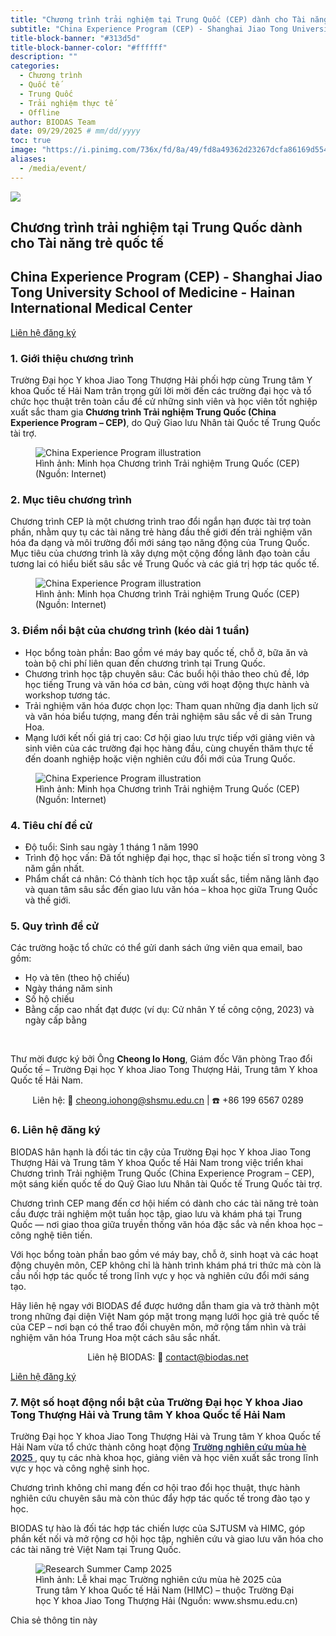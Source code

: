 ```yaml
---
title: "Chương trình trải nghiệm tại Trung Quốc (CEP) dành cho Tài năng trẻ quốc tế"
subtitle: "China Experience Program (CEP) - Shanghai Jiao Tong University School of Medicine - Hainan International Medical Center"
title-block-banner: "#313d5d"
title-block-banner-color: "#ffffff"
description: ""
categories:
  - Chương trình
  - Quốc tế
  - Trung Quốc
  - Trải nghiệm thực tế
  - Offline
author: BIODAS Team
date: 09/29/2025 # mm/dd/yyyy
toc: true
image: "https://i.pinimg.com/736x/fd/8a/49/fd8a49362d23267dcfa86169d5543c96.jpg"
aliases: 
  - /media/event/
---
```


![](https://smapse.com/storage/2022/03/converted/660_464_shanghai-jiao-tong-university-school-of-medicine-smapse-1.webp){fig-align="center" class="img-cover"}



```{=html}
<!-- Gắn file CSS -->
<link rel="stylesheet" href="section-event-template.css">

<!-- Font Awesome CDN (hiển thị icon mạng xã hội) -->
<link rel="stylesheet" href="https://cdnjs.cloudflare.com/ajax/libs/font-awesome/6.5.0/css/all.min.css">

<section class="section-event-template">
  <div class="event-hero">
    <div class="light-beam"></div>

    <!-- PARTICLES -->
    <div class="particle-container">
      <div class="particle"></div><div class="particle"></div><div class="particle"></div>
      <div class="particle"></div><div class="particle"></div><div class="particle"></div>
      <div class="particle"></div><div class="particle"></div>
    </div>

    <div class="overlay"></div>
    <div class="hero-content">
      <h1 class="hero-title shimmer">Chương trình trải nghiệm tại Trung Quốc dành cho Tài năng trẻ quốc tế</h1>
      <h2 class="hero-subtitle">
        China Experience Program (CEP) - Shanghai Jiao Tong University School of Medicine - Hainan International Medical Center
      </h2>
      <a href="mailto:contact@biodas.net" class="btn-register">
        Liên hệ đăng ký
      </a>
    </div>
  </div>

  <div class="event-body">
    <h3>1. Giới thiệu chương trình</h3>
    <p>
      Trường Đại học Y khoa Jiao Tong Thượng Hải phối hợp cùng Trung tâm Y khoa Quốc tế Hải Nam trân trọng gửi lời mời đến các trường đại học và tổ chức học thuật trên toàn cầu đề cử những sinh viên và học viên tốt nghiệp xuất sắc tham gia 
      <strong>Chương trình Trải nghiệm Trung Quốc (China Experience Program – CEP)</strong>, do Quỹ Giao lưu Nhân tài Quốc tế Trung Quốc tài trợ.
    </p>

    <figure>
      <div class="img-wrap">
        <img src="https://i.pinimg.com/1200x/c3/f5/f8/c3f5f8484aa69762bbe7892a454b3d26.jpg" class="img" alt="China Experience Program illustration" />
      </div>
      <figcaption>
        Hình ảnh: Minh họa Chương trình Trải nghiệm Trung Quốc (CEP) (Nguồn: Internet)
      </figcaption>
    </figure>

    <h3>2. Mục tiêu chương trình</h3>
    <p>
      Chương trình CEP là một chương trình trao đổi ngắn hạn được tài trợ toàn phần, nhằm quy tụ các tài năng trẻ hàng đầu thế giới đến trải nghiệm văn hóa đa dạng và môi trường đổi mới sáng tạo năng động của Trung Quốc. 
      Mục tiêu của chương trình là xây dựng một cộng đồng lãnh đạo toàn cầu tương lai có hiểu biết sâu sắc về Trung Quốc và các giá trị hợp tác quốc tế.
    </p>

    <figure>
      <div class="img-wrap">
        <img src="https://i.pinimg.com/736x/d4/06/ec/d406ec2eb04828feac15edb95383ac8b.jpg" class="img" alt="China Experience Program illustration" />
      </div>
      <figcaption>
        Hình ảnh: Minh họa Chương trình Trải nghiệm Trung Quốc (CEP) (Nguồn: Internet)
      </figcaption>
    </figure>

    <h3>3. Điểm nổi bật của chương trình (kéo dài 1 tuần)</h3>
    <!-- CALL OUT: Điểm nổi bật -->
    <div class="event-callout">
      <ul>
        <li>Học bổng toàn phần: Bao gồm vé máy bay quốc tế, chỗ ở, bữa ăn và toàn bộ chi phí liên quan đến chương trình tại Trung Quốc.</li>
        <li>Chương trình học tập chuyên sâu: Các buổi hội thảo theo chủ đề, lớp học tiếng Trung và văn hóa cơ bản, cùng với hoạt động thực hành và workshop tương tác.</li>
        <li>Trải nghiệm văn hóa được chọn lọc: Tham quan những địa danh lịch sử và văn hóa biểu tượng, mang đến trải nghiệm sâu sắc về di sản Trung Hoa.</li>
        <li>Mạng lưới kết nối giá trị cao: Cơ hội giao lưu trực tiếp với giảng viên và sinh viên của các trường đại học hàng đầu, cùng chuyến thăm thực tế đến doanh nghiệp hoặc viện nghiên cứu đổi mới của Trung Quốc.</li>
      </ul>
    </div>

    <figure>
      <div class="img-wrap">
        <img src="https://i.pinimg.com/1200x/f1/99/5c/f1995cadbd70bd80a3d0c3bd35210bbe.jpg" class="img" alt="China Experience Program illustration" />
      </div>
      <figcaption>
        Hình ảnh: Minh họa Chương trình Trải nghiệm Trung Quốc (CEP) (Nguồn: Internet)
      </figcaption>
    </figure>

    <h3>4. Tiêu chí đề cử</h3>
    <!-- CALL OUT: Tiêu chí đề cử -->
    <div class="event-callout">
      <ul>
        <li>Độ tuổi: Sinh sau ngày 1 tháng 1 năm 1990</li>
        <li>Trình độ học vấn: Đã tốt nghiệp đại học, thạc sĩ hoặc tiến sĩ trong vòng 3 năm gần nhất.</li>
        <li>Phẩm chất cá nhân: Có thành tích học tập xuất sắc, tiềm năng lãnh đạo và quan tâm sâu sắc đến giao lưu văn hóa – khoa học giữa Trung Quốc và thế giới.</li>
      </ul>
    </div>

    <h3>5. Quy trình đề cử</h3>
    <p>Các trường hoặc tổ chức có thể gửi danh sách ứng viên qua email, bao gồm:</p>
    <!-- CALL OUT: Quy trình đề cử -->
    <div class="event-callout">
      <ul>
        <li>Họ và tên (theo hộ chiếu)</li>
        <li>Ngày tháng năm sinh</li>
        <li>Số hộ chiếu</li>
        <li>Bằng cấp cao nhất đạt được (ví dụ: Cử nhân Y tế công cộng, 2023) và ngày cấp bằng</li>
      </ul>
    </div>
    <br>

    <p>
      Thư mời được ký bởi Ông <strong>Cheong Io Hong</strong>, Giám đốc Văn phòng Trao đổi Quốc tế – Trường Đại học Y khoa Jiao Tong Thượng Hải, Trung tâm Y khoa Quốc tế Hải Nam.
    </p>

    <p>
      <center>Liên hệ: 📧 <a href="mailto:cheong.iohong@shsmu.edu.cn">cheong.iohong@shsmu.edu.cn</a> | ☎️ +86 199 6567 0289</center>
    </p>

    <h3>6. Liên hệ đăng ký</h3>
    <p>BIODAS hân hạnh là đối tác tin cậy của Trường Đại học Y khoa Jiao Tong Thượng Hải và Trung tâm Y khoa Quốc tế Hải Nam trong việc triển khai Chương trình Trải nghiệm Trung Quốc (China Experience Program – CEP), một sáng kiến quốc tế do Quỹ Giao lưu Nhân tài Quốc tế Trung Quốc tài trợ.</p>
    <p>Chương trình CEP mang đến cơ hội hiếm có dành cho các tài năng trẻ toàn cầu được trải nghiệm một tuần học tập, giao lưu và khám phá tại Trung Quốc — nơi giao thoa giữa truyền thống văn hóa đặc sắc và nền khoa học – công nghệ tiên tiến.</p>
    <p>Với học bổng toàn phần bao gồm vé máy bay, chỗ ở, sinh hoạt và các hoạt động chuyên môn, CEP không chỉ là hành trình khám phá tri thức mà còn là cầu nối hợp tác quốc tế trong lĩnh vực y học và nghiên cứu đổi mới sáng tạo.</p>
    <p>Hãy liên hệ ngay với BIODAS để được hướng dẫn tham gia và trở thành một trong những đại diện Việt Nam góp mặt trong mạng lưới học giả trẻ quốc tế của CEP – nơi bạn có thể trao đổi chuyên môn, mở rộng tầm nhìn và trải nghiệm văn hóa Trung Hoa một cách sâu sắc nhất.</p>

    <p>
      <center>Liên hệ BIODAS: 📧 <a href="mailto:contact@biodas.net">contact@biodas.net</a></center>
    </p>
    
    <div class="btn-wrap">
      <a href="mailto:contact@biodas.net" class="btn-register">
        Liên hệ đăng ký
      </a>
    </div>

    <h3>7. Một số hoạt động nổi bật của Trường Đại học Y khoa Jiao Tong Thượng Hải và Trung tâm Y khoa Quốc tế Hải Nam</h3>
    <p>
      Trường Đại học Y khoa Jiao Tong Thượng Hải và Trung tâm Y khoa Quốc tế Hải Nam vừa tổ chức thành công hoạt động 
      <strong>
        <a href="https://www.shsmu.edu.cn/english/info/1021/5236.htm" 
          target="_blank" 
          rel="noopener noreferrer"
          style="color:#313d5d; text-decoration:underline;">
          Trường nghiên cứu mùa hè 2025
        </a>
      </strong> 
      , quy tụ các nhà khoa học, giảng viên và học viên xuất sắc trong lĩnh vực y học và công nghệ sinh học.
    </p>
    <p>Chương trình không chỉ mang đến cơ hội trao đổi học thuật, thực hành nghiên cứu chuyên sâu mà còn thúc đẩy hợp tác quốc tế trong đào tạo y học.</p>
    <p>BIODAS tự hào là đối tác hợp tác chiến lược của SJTUSM và HIMC, góp phần kết nối và mở rộng cơ hội học tập, nghiên cứu và giao lưu văn hóa cho các tài năng trẻ Việt Nam tại Trung Quốc.</p>

    <figure>
      <div class="img-wrap">
        <img src="https://www.shsmu.edu.cn/__local/4/14/6C/B80D75E7DD9E82DA4CFA12540EC_1FAFEA2B_7464A.png" class="img" alt="Research Summer Camp 2025" />
      </div>
      <figcaption>
        Hình ảnh: Lễ khai mạc Trường nghiên cứu mùa hè 2025 của Trung tâm Y khoa Quốc tế Hải Nam (HIMC) – thuộc Trường Đại học Y khoa Jiao Tong Thượng Hải (Nguồn: www.shsmu.edu.cn)
      </figcaption>
    </figure>


    <!-- SOCIAL SHARE -->
    <div class="social-section">
      <p class="share-note">Chia sẻ thông tin này</p>
      <div class="social-share">
        <a href="https://www.facebook.com/sharer/sharer.php?u=https://www.biodas.net/media/event/250929-cep.html" class="fb" title="Chia sẻ trên Facebook"><i class="fab fa-facebook-f"></i></a>
        <a href="https://twitter.com/intent/tweet?status=https://www.biodas.net/media/event/250929-cep.html" class="x" title="Chia sẻ trên X / Twitter"><i class="fab fa-x-twitter"></i></a>
        <a href="https://www.linkedin.com/shareArticle?mini=true&url=https://biodas.net/media/event/250929-cep.html" class="in" title="Chia sẻ trên LinkedIn"><i class="fab fa-linkedin-in"></i></a>
      </div>
    </div>
  </div>
</section>


```

